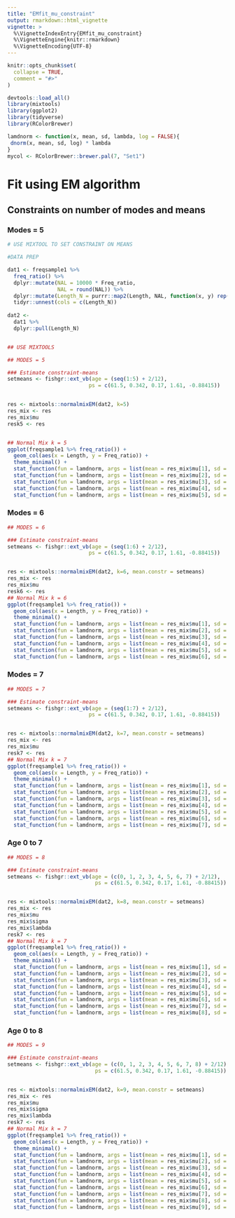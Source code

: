 ```yaml
---
title: "EMfit_mu_constraint"
output: rmarkdown::html_vignette
vignette: >
  %\VignetteIndexEntry{EMfit_mu_constraint}
  %\VignetteEngine{knitr::rmarkdown}
  %\VignetteEncoding{UTF-8}
---
```



```r
knitr::opts_chunk$set(
  collapse = TRUE,
  comment = "#>"
)
```

```r
devtools::load_all()
library(mixtools)
library(ggplot2)
library(tidyverse)
library(RColorBrewer)

lamdnorm <- function(x, mean, sd, lambda, log = FALSE){
 dnorm(x, mean, sd, log) * lambda
}
mycol <- RColorBrewer::brewer.pal(7, "Set1")


```

# Fit using EM algorithm

## Constraints on number of modes and means

### Modes = 5

```r

# USE MIXTOOL TO SET CONSTRAINT ON MEANS

#DATA PREP

dat1 <- freqsample1 %>%
  freq_ratio() %>%
  dplyr::mutate(NAL = 10000 * Freq_ratio,
                NAL = round(NAL)) %>%
  dplyr::mutate(Length_N = purrr::map2(Length, NAL, function(x, y) rep(x, y))) %>%
  tidyr::unnest(cols = c(Length_N))
  
dat2 <- 
  dat1 %>%
  dplyr::pull(Length_N)


## USE MIXTOOLS

## MODES = 5

### Estimate constraint-means
setmeans <- fishgr::ext_vb(age = (seq(1:5) + 2/12),
                          ps = c(61.5, 0.342, 0.17, 1.61, -0.88415))


res <- mixtools::normalmixEM(dat2, k=5)
res_mix <- res
res_mix$mu
resk5 <- res


## Normal Mix k = 5
ggplot(freqsample1 %>% freq_ratio()) +
  geom_col(aes(x = Length, y = Freq_ratio)) +
  theme_minimal() +
  stat_function(fun = lamdnorm, args = list(mean = res_mix$mu[1], sd = res_mix$sigma[1], lambda = res_mix$lambda[1]), col = mycol[1], size = 1.2) +
  stat_function(fun = lamdnorm, args = list(mean = res_mix$mu[2], sd = res_mix$sigma[2], lambda = res_mix$lambda[2]), col = mycol[2], size = 1.2) +
  stat_function(fun = lamdnorm, args = list(mean = res_mix$mu[3], sd = res_mix$sigma[3], lambda = res_mix$lambda[3]), col = mycol[3], size = 1.2) +
  stat_function(fun = lamdnorm, args = list(mean = res_mix$mu[4], sd = res_mix$sigma[4], lambda = res_mix$lambda[4]), col = mycol[4], size = 1.2) +
  stat_function(fun = lamdnorm, args = list(mean = res_mix$mu[5], sd = res_mix$sigma[5], lambda = res_mix$lambda[5]), col = mycol[5], size = 1.2) 
```

### Modes = 6

```r
## MODES = 6

### Estimate constraint-means
setmeans <- fishgr::ext_vb(age = (seq(1:6) + 2/12),
                          ps = c(61.5, 0.342, 0.17, 1.61, -0.88415))


res <- mixtools::normalmixEM(dat2, k=6, mean.constr = setmeans)
res_mix <- res
res_mix$mu
resk6 <- res
## Normal Mix k = 6
ggplot(freqsample1 %>% freq_ratio()) +
  geom_col(aes(x = Length, y = Freq_ratio)) +
  theme_minimal() +
  stat_function(fun = lamdnorm, args = list(mean = res_mix$mu[1], sd = res_mix$sigma[1], lambda = res_mix$lambda[1]), col = mycol[1], size = 1.2) +
  stat_function(fun = lamdnorm, args = list(mean = res_mix$mu[2], sd = res_mix$sigma[2], lambda = res_mix$lambda[2]), col = mycol[2], size = 1.2) +
  stat_function(fun = lamdnorm, args = list(mean = res_mix$mu[3], sd = res_mix$sigma[3], lambda = res_mix$lambda[3]), col = mycol[3], size = 1.2) +
  stat_function(fun = lamdnorm, args = list(mean = res_mix$mu[4], sd = res_mix$sigma[4], lambda = res_mix$lambda[4]), col = mycol[4], size = 1.2) +
  stat_function(fun = lamdnorm, args = list(mean = res_mix$mu[5], sd = res_mix$sigma[5], lambda = res_mix$lambda[5]), col = mycol[5], size = 1.2) +
  stat_function(fun = lamdnorm, args = list(mean = res_mix$mu[6], sd = res_mix$sigma[6], lambda = res_mix$lambda[6]), col = mycol[6], size = 1.2) 
```

### Modes = 7

```r

## MODES = 7

### Estimate constraint-means
setmeans <- fishgr::ext_vb(age = (seq(1:7) + 2/12),
                          ps = c(61.5, 0.342, 0.17, 1.61, -0.88415))


res <- mixtools::normalmixEM(dat2, k=7, mean.constr = setmeans)
res_mix <- res
res_mix$mu
resk7 <- res
## Normal Mix k = 7
ggplot(freqsample1 %>% freq_ratio()) +
  geom_col(aes(x = Length, y = Freq_ratio)) +
  theme_minimal() +
  stat_function(fun = lamdnorm, args = list(mean = res_mix$mu[1], sd = res_mix$sigma[1], lambda = res_mix$lambda[1]), col = mycol[1], size = 1.2) +
  stat_function(fun = lamdnorm, args = list(mean = res_mix$mu[2], sd = res_mix$sigma[2], lambda = res_mix$lambda[2]), col = mycol[2], size = 1.2) +
  stat_function(fun = lamdnorm, args = list(mean = res_mix$mu[3], sd = res_mix$sigma[3], lambda = res_mix$lambda[3]), col = mycol[3], size = 1.2) +
  stat_function(fun = lamdnorm, args = list(mean = res_mix$mu[4], sd = res_mix$sigma[4], lambda = res_mix$lambda[4]), col = mycol[4], size = 1.2) +
  stat_function(fun = lamdnorm, args = list(mean = res_mix$mu[5], sd = res_mix$sigma[5], lambda = res_mix$lambda[5]), col = mycol[5], size = 1.2) +
  stat_function(fun = lamdnorm, args = list(mean = res_mix$mu[6], sd = res_mix$sigma[6], lambda = res_mix$lambda[6]), col = mycol[6], size = 1.2) +
  stat_function(fun = lamdnorm, args = list(mean = res_mix$mu[7], sd = res_mix$sigma[7], lambda = res_mix$lambda[7]), col = mycol[7], size = 1.2)

```

### Age 0 to 7
```r

## MODES = 8

### Estimate constraint-means
setmeans <- fishgr::ext_vb(age = (c(0, 1, 2, 3, 4, 5, 6, 7) + 2/12),
                            ps = c(61.5, 0.342, 0.17, 1.61, -0.88415))


res <- mixtools::normalmixEM(dat2, k=8, mean.constr = setmeans)
res_mix <- res
res_mix$mu
res_mix$sigma
res_mix$lambda
resk7 <- res
## Normal Mix k = 7
ggplot(freqsample1 %>% freq_ratio()) +
  geom_col(aes(x = Length, y = Freq_ratio)) +
  theme_minimal() +
  stat_function(fun = lamdnorm, args = list(mean = res_mix$mu[1], sd = res_mix$sigma[1], lambda = res_mix$lambda[1]), col = mycol[1], size = 1.2) +
  stat_function(fun = lamdnorm, args = list(mean = res_mix$mu[2], sd = res_mix$sigma[2], lambda = res_mix$lambda[2]), col = mycol[2], size = 1.2) +
  stat_function(fun = lamdnorm, args = list(mean = res_mix$mu[3], sd = res_mix$sigma[3], lambda = res_mix$lambda[3]), col = mycol[3], size = 1.2) +
  stat_function(fun = lamdnorm, args = list(mean = res_mix$mu[4], sd = res_mix$sigma[4], lambda = res_mix$lambda[4]), col = mycol[4], size = 1.2) +
  stat_function(fun = lamdnorm, args = list(mean = res_mix$mu[5], sd = res_mix$sigma[5], lambda = res_mix$lambda[5]), col = mycol[5], size = 1.2) +
  stat_function(fun = lamdnorm, args = list(mean = res_mix$mu[6], sd = res_mix$sigma[6], lambda = res_mix$lambda[6]), col = mycol[6], size = 1.2) +
  stat_function(fun = lamdnorm, args = list(mean = res_mix$mu[7], sd = res_mix$sigma[7], lambda = res_mix$lambda[7]), col = mycol[7], size = 1.2) +
  stat_function(fun = lamdnorm, args = list(mean = res_mix$mu[8], sd = res_mix$sigma[8], lambda = res_mix$lambda[8]), col = "salmon", size = 1.2)

```

### Age 0 to 8
```r

## MODES = 9

### Estimate constraint-means
setmeans <- fishgr::ext_vb(age = (c(0, 1, 2, 3, 4, 5, 6, 7, 8) + 2/12),
                            ps = c(61.5, 0.342, 0.17, 1.61, -0.88415))


res <- mixtools::normalmixEM(dat2, k=9, mean.constr = setmeans)
res_mix <- res
res_mix$mu
res_mix$sigma
res_mix$lambda
resk7 <- res
## Normal Mix k = 7
ggplot(freqsample1 %>% freq_ratio()) +
  geom_col(aes(x = Length, y = Freq_ratio)) +
  theme_minimal() +
  stat_function(fun = lamdnorm, args = list(mean = res_mix$mu[1], sd = res_mix$sigma[1], lambda = res_mix$lambda[1]), col = mycol[1], size = 1.2) +
  stat_function(fun = lamdnorm, args = list(mean = res_mix$mu[2], sd = res_mix$sigma[2], lambda = res_mix$lambda[2]), col = mycol[2], size = 1.2) +
  stat_function(fun = lamdnorm, args = list(mean = res_mix$mu[3], sd = res_mix$sigma[3], lambda = res_mix$lambda[3]), col = mycol[3], size = 1.2) +
  stat_function(fun = lamdnorm, args = list(mean = res_mix$mu[4], sd = res_mix$sigma[4], lambda = res_mix$lambda[4]), col = mycol[4], size = 1.2) +
  stat_function(fun = lamdnorm, args = list(mean = res_mix$mu[5], sd = res_mix$sigma[5], lambda = res_mix$lambda[5]), col = mycol[5], size = 1.2) +
  stat_function(fun = lamdnorm, args = list(mean = res_mix$mu[6], sd = res_mix$sigma[6], lambda = res_mix$lambda[6]), col = mycol[6], size = 1.2) +
  stat_function(fun = lamdnorm, args = list(mean = res_mix$mu[7], sd = res_mix$sigma[7], lambda = res_mix$lambda[7]), col = mycol[7], size = 1.2) +
  stat_function(fun = lamdnorm, args = list(mean = res_mix$mu[8], sd = res_mix$sigma[8], lambda = res_mix$lambda[8]), col = "salmon", size = 1.2) +
  stat_function(fun = lamdnorm, args = list(mean = res_mix$mu[9], sd = res_mix$sigma[9], lambda = res_mix$lambda[9]), col = "brown", size = 1.2)

```
